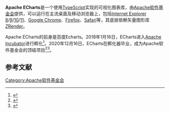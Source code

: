 {{noteTA
|G1=IT
}}
{{Infobox software
| name = Apache ECharts
| logo = [[File:Apache_ECharts_Logo.png|250px]]
| logo alt = 
| logo caption = 
| screenshot = <!-- 只填图片名 -->
| screenshot-hans = <!-- 圖片分為簡繁兩版時，填寫簡體版圖片名 -->
| screenshot-hant = <!-- 圖片分為簡繁兩版時，填寫繁體版圖片名 -->
| screenshot size =
| screenshot alt = 
| caption = 
| collapsible = <!-- 填写任意文本均会折叠截图 -->
| author = [[百度|百度]]
| developer = [[Apache软件基金会|Apache软件基金会]]
| released = {{Start date and age|2013|06|03|df=yes}}
| discontinued = <!-- 如果软件已停止开发，设为yes，其他文本均会被忽略 -->
| ver layout = <!-- simple（默认）或 stacked -->
| latest release version = 5.0.1
| latest release date = {{Start date and age|2021|1|16}}
| latest preview version = 
| latest preview date = <!-- {{Start date and age|YYYY|MM|DD}} -->
| repo = {{URL|https://github.com/apache/echarts.git}}
| programming language = [[TypeScript|TypeScript]]
| engine = <!-- 或 engines -->
| operating system = [[跨平臺|跨平臺]]
| platform = 
| included with = 
| size = 
| language = 
| language count = <!-- 仅数字 -->
| language footnote = 
| genre = 
| license = [[Apache许可证|Apache许可证]] 2.0
| alexa = 
| website = {{URL|https://echarts.apache.org}}
| standard = 
| AsOf = 
}}
'''Apache ECharts'''是一个使用[[TypeScript|TypeScript]]实现的可视化图表库，由[[Apache软件基金会|Apache软件基金会]]提供，可以运行在主流桌面及移动浏览器上，包括[[Internet_Explorer|Internet Explorer]] [[Internet_Explorer_8|8]]/[[Internet_Explorer_9|9]]/[[Internet_Explorer_10|10]]/[[Internet_Explorer_11|11]]、[[Google_Chrome|Google Chrome]]、[[Firefox|Firefox]]、[[Safari|Safari]]等，其底层依赖矢量图形库[[ZRender|ZRender]]。

Apache ECharts的前身是百度Echarts。2018年1月16日，ECharts进入[[Apache_Incubator|Apache Incubator]]进行孵化<ref>{{cite web |url=https://www.oschina.net/news/94005/echarts-joinin-apache-incubator |title=全票通过！百度开源项目 ECharts 首进 Apache 孵化器 |publisher=开源中国 |date=2018-03-08 |accessdate=2021-01-17 |archive-date=2021-01-22 |archive-url=https://web.archive.org/web/20210122015123/https://www.oschina.net/news/94005/echarts-joinin-apache-incubator |dead-url=no }}</ref>。2020年12月16日，ECharts在孵化器毕业，成为Apache软件基金会的顶级项目<ref>{{cite web |url=https://whimsy.apache.org/board/minutes/ECharts.html |title=Board Meeting Minutes - ECharts |publisher=Apache Software Foundation |date=2020-12-16 |accessdate=2021-01-17 |archive-date=2021-01-24 |archive-url=https://web.archive.org/web/20210124021920/https://whimsy.apache.org/board/minutes/ECharts.html |dead-url=no }}</ref><ref>{{cite web |url=https://developer.baidu.com/topic/show/292568 |title=两大开源平台、九个基金会项目，走进百度开源的2020 |publisher=百度开发者中心 |date=2021-01-05 |accessdate=2021-01-17 |archive-date=2021-01-22 |archive-url=https://web.archive.org/web/20210122011143/https://developer.baidu.com/topic/show/292568 |dead-url=no }}</ref>。

== 参考文献 ==
{{reflist}}

{{apache}}

[[Category:Apache软件基金会|Category:Apache软件基金会]]